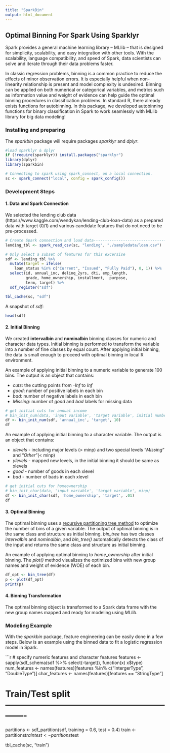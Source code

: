 ```yaml
---
title: "SparkBin"
output: html_document
---
```


## Optimal Binning For Spark Using Sparklyr

Spark provides a general machine learning library -- MLlib -- that is designed for simplicity, scalability, and easy integration with other tools. With the scalability, language compatibility, and speed of Spark, data scientists can solve and iterate through their data problems faster. 

In classic regression problems, binning is a common practice to reduce the effects of minor observation errors. It is especially helpful when non-linearity relationship is present and model complexity is undesired. Binning can be applied on both numerical or categorical variables, and metrics such as information value and weight of evidence can help guide the optimal binning procedures in classification problems. In standard R, there already exists functions for autobinning. In this package, we developed autobinning functions for binary classification in Spark to work seamlessly with MLlib library for big data modeling!



### Installing and preparing 

The *sparkbin* package will require packages *sparklyr* and *dplyr*.

```r
#load sparklyr & dplyr
if (!require(sparklyr)) install.packages("sparklyr")
library(dplyr)
library(sparkbin)

# Connecting to spark using spark_connect, on a local connection. 
sc <- spark_connect("local", config = spark_config())
```


### Development Steps

#### 1. Data and Spark Connection

We selected the lending club data (https://www.kaggle.com/wendykan/lending-club-loan-data) as a prepared data with target (0/1) and various candidate features that do not need to be pre-processed. 

```r
# Create Spark connection and load data----------------------------------------
lending_tbl <- spark_read_csv(sc, "lending", "./sampledata/loan.csv")

# Only select a subset of features for this excersise
sdf <- lending_tbl %>%
  mutate(target = ifelse(
    loan_status %in% c("Current", "Issued", "Fully Paid"), 0, 1)) %>%
  select(id, annual_inc, delinq_2yrs, dti, emp_length,
         grade, home_ownership, installment,  purpose,
         term, target) %>%
  sdf_register("sdf")

tbl_cache(sc, "sdf")
```

A snapshot of *sdf*:
```r
head(sdf)
```



#### 2. Initial Binning
We created **intervalbin** and **nominalbin** binning classes for numeric and character data types. Initial binning is performed to transform the variable into a number of fine classes by equal count. After applying initial binning, the data is small enough to proceed with optimal binning in local R environment. 

An example of applying initial binning to a numeric variable to generate 100 bins. The output is an object that contains:

- *cuts*: the cutting points from *-Inf* to *Inf*
- *good*: number of positive labels in each bin
- *bad*: number of negative labels in each bin
- *_Missing_*: number of *good* and *bad* labels for missing data

```r
# get initial cuts for annual income
# bin_init_num(data, 'input variable', 'target variable', initial number of bins)
df <- bin_init_num(sdf, 'annual_inc', 'target', 10)
df
```


An example of applying initial binning to a character variable. The output is an object that contains:

- *xlevels* - including major levels (> minp) and two special levels "_Missing_" and "_Other_"(< minp)
- *ylevels* - mapped new levels, in the initial binning it should be same as xlevels
- *good* - number of goods in each xlevel
- *bad* - number of bads in each xlevel

```r
# get initial cuts for homeownership
# bin_init_char(data, 'input variable', 'target variable', minp)
df <- bin_init_char(sdf, 'home_ownership', 'target', .01)
df
```


#### 3. Optimal Binning
The optimal binning uses a [recursive partitioning tree method](https://cran.r-project.org/web/packages/party/party.pdf) to optimize the number of bins of a given variable. The output of optimal binning is in the same class and structure as initial binning. *bin_tree* has two classes *intervalbin* and *nominalbin*, and *bin_tree()* automatically detects the class of the input and returns the same class and structure as initial binning.

An example of applying optimal binning to *home_ownership* after initial binning. The *plot()* method visualizes the optimized bins with new group names and weight of evidence (WOE) of each bin.  

```r
df_opt <- bin_tree(df)
p <- plot(df_opt)
print(p)
```


#### 4. Binning Transformation 
The optimal binning object is transformed to a Spark data frame with the new group names mapped and ready for modeling using *MLlib*.


### Modeling Example

With the *sparkbin* package, feature engineering can be easily done in a few steps. Below is an example using the binned data to fit a logistic regression model in Spark.

```r

# specify numeric features and character features
features <- sapply(sdf_schema(sdf %>% select(-target)), function(x) x$type)
num_features <- names(features)[features %in% c("IntergerType", "DoubleType")]
char_features <- names(features)[features == "StringType"]

# Train/Test split-------------------------------------------------------------
partitions <- sdf_partition(sdf, training = 0.6, test = 0.4)
train <- partitions$train %>% sdf_register("train")
test <- partitions$test

tbl_cache(sc, "train")
